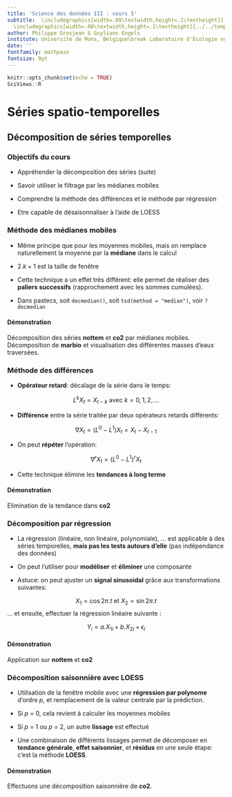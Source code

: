 ```yaml
---
title: 'Science des données III : cours 5'
subtitle:  \includegraphics[width=.08\textwidth,height=.1\textheight]{../../template/biodatascience.png}
  \includegraphics[width=.08\textwidth,height=.1\textheight]{../../template/SciViews-logo.pdf} \vfill Séries spatio-temporelles (partie 4)
author: Philippe Grosjean & Guyliann Engels
institute: Université de Mons, Belgique\break Laboratoire d'Écologie numérique des Milieux aquatiques\break \includegraphics[width=.08\textwidth,height=.1\textheight]{../../template/EcoNum-logo.pdf} \break \url{http://biodatascience-course.sciviews.org} \break \url{sdd@sciviews.org}
date: ''
fontfamily: mathpazo
fontsize: 9pt
---
```


```r
knitr::opts_chunk$set(echo = TRUE)
SciViews::R
```

# Séries spatio-temporelles

## Décomposition de séries temporelles

### Objectifs du cours

\putat{200}{-30}{\includegraphics[width=50mm]{../../template/resources.pdf}}

- Appréhender la décomposition des séries (suite)
 
- Savoir utiliser le filtrage par les médianes mobiles

- Comprendre la méthode des différences et le méthode par régression

- Etre capable de désaisonnaliser à l'aide de LOESS


### Méthode des médianes mobiles

- Même principe que pour les moyennes mobiles, mais on remplace naturellement la moyenne par la **médiane** dans le calcul

- $2.k + 1$ est la taille de fenêtre

- Cette technique a un effet très différent: elle permet de réaliser des **paliers successifs** (rapprochement avec les sommes cumulées).

- Dans pastecs, soit `decmedian()`, soit `tsd(method = "median")`, voir `?decmedian`

#### Démonstration

Décomposition des séries **nottem** et **co2** par médianes mobiles. Décomposition de **marbio** et visualisation des différentes masses d'eaux traversées.


### Méthode des différences

- **Opérateur retard**: décalage de la série dans le temps:

$$
L^k X_t = X_{t-k} \textrm{ avec } k = 0, 1, 2, ...
$$

- **Différence** entre la série traitée par deux opérateurs retards différents:

$$
\nabla X_t = (L^0 - L^1) X_t = X_t - X_{t-1}
$$

- On peut **répéter** l'opération:

$$
\nabla^r X_t = (L^0 - L^1)^r X_t
$$

- Cette technique élimine les **tendances à long terme**

#### Démonstration

Elimination de la tendance dans **co2**


### Décomposition par régression

- La régression (linéaire, non linéaire, polynomiale), ... est applicable à des séries temporelles, **mais pas les tests autours d'elle** (pas indépendance des données)

- On peut l'utiliser pour **modéliser** et **éliminer** une composante

- Astuce: on peut ajuster un **signal sinusoidal** grâce aux transformations suivantes:

$$
X_1 = \cos 2 \pi . t \textrm{ et } X_2 = \sin 2 \pi . t
$$
... et ensuite, effectuer la régression linéaire suivante :

$$
Y_i = a . X_{1i} + b . X_{2i} + \epsilon_i
$$

#### Démonstration

Application sur **nottem** et **co2**


### Décomposition saisonnière avec LOESS

- Utilisation de la fenêtre mobile avec une **régression par polynome** d'ordre _p_, et remplacement de la valeur centrale par la prédiction.

- Si _p_ = 0, cela revient à calculer les moyennes mobiles

- Si _p_ = 1 ou _p_ = 2, un autre **lissage** est effectué

- Une combinaison de différents lissages permet de décomposer en **tendance générale**, **effet saisonnier**, et **résidus** en une seule étape: c'est la méthode **LOESS**.

#### Démonstration

Effectuons une décomposition saisonnière de **co2**.
